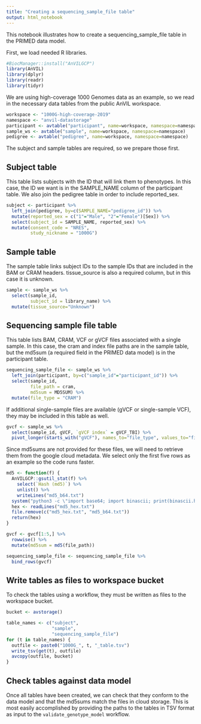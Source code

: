 ```yaml
---
title: "Creating a sequencing_sample_file table"
output: html_notebook
---
```


This notebook illustrates how to create a sequencing_sample_file table in the PRIMED data model.

First, we load needed R libraries.

```r
#BiocManager::install("AnVILGCP")
library(AnVIL)
library(dplyr)
library(readr)
library(tidyr)
```

We are using high-coverage 1000 Genomes data as an example, so we read in the necessary data tables from the public AnVIL workspace.

```r
workspace <- "1000G-high-coverage-2019"
namespace <- "anvil-datastorage"
participant <- avtable("participant", name=workspace, namespace=namespace)
sample_ws <- avtable("sample", name=workspace, namespace=namespace)
pedigree <- avtable("pedigree", name=workspace, namespace=namespace)
```

The subject and sample tables are required, so we prepare those first.

## Subject table

This table lists subjects with the ID that will link them to phenotypes. In this case, the ID we want is in the SAMPLE_NAME column of the participant table. We also join the pedigree table in order to include reported_sex.

```r
subject <- participant %>%
  left_join(pedigree, by=c(SAMPLE_NAME="pedigree_id")) %>%
  mutate(reported_sex = c("1"="Male", "2"="Female")[Sex]) %>%
  select(subject_id = SAMPLE_NAME, reported_sex) %>%
  mutate(consent_code = "NRES",
         study_nickname = "1000G")
```


## Sample table

The sample table links subject IDs to the sample IDs that are included in the BAM or CRAM headers. tissue_source is also a required column, but in this case it is unknown.

```r
sample <- sample_ws %>%
  select(sample_id,
         subject_id = library_name) %>%
  mutate(tissue_source="Unknown")
```


## Sequencing sample file table

This table lists BAM, CRAM, VCF or gVCF files associated with a single sample. In this case, the cram and index file paths are in the sample table, but the md5sum (a required field in the PRIMED data model) is in the participant table.


```r
sequencing_sample_file <- sample_ws %>%
  left_join(participant, by=c("sample_id"="participant_id")) %>%
  select(sample_id,
         file_path = cram,
         md5sum = MD5SUM) %>%
  mutate(file_type = "CRAM")
```


If additional single-sample files are available (gVCF or single-sample VCF), they may be included in this table as well.

```r
gvcf <- sample_ws %>%
  select(sample_id, gVCF, `gVCF index` = gVCF_TBI) %>%
  pivot_longer(starts_with("gVCF"), names_to="file_type", values_to="file_path")
```

Since md5sums are not provided for these files, we will need to retrieve them from the google cloud metadata. We select only the first five rows as an example so the code runs faster.
 
```r
md5 <- function(f) {
  AnVILGCP::gsutil_stat(f) %>%
    select(`Hash (md5)`) %>%
    unlist() %>%
    writeLines("md5_b64.txt")
  system("python3 -c \"import base64; import binascii; print(binascii.hexlify(base64.urlsafe_b64decode(open('md5_b64.txt').read())))\" | cut -d \"'\" -f 2 > md5_hex.txt")
  hex <- readLines("md5_hex.txt")
  file.remove(c("md5_hex.txt", "md5_b64.txt"))
  return(hex)
}

gvcf <- gvcf[1:5,] %>%
  rowwise() %>%
  mutate(md5sum = md5(file_path))
```
 
```r
sequencing_sample_file <- sequencing_sample_file %>%
  bind_rows(gvcf)
```

 
## Write tables as files to workspace bucket

To check the tables using a workflow, they must be written as files to the workspace bucket.

```r
bucket <- avstorage()

table_names <- c("subject",
                 "sample",
                 "sequencing_sample_file")
for (t in table_names) {
  outfile <- paste0("1000G_", t, "_table.tsv")
  write_tsv(get(t), outfile)
  avcopy(outfile, bucket)
}
```

## Check tables against data model

Once all tables have been created, we can check that they conform to the data model and that the md5sums match the files in cloud storage. This is most easily accomplished by providing the paths to the tables in TSV format as input to the `validate_genotype_model` workflow.
